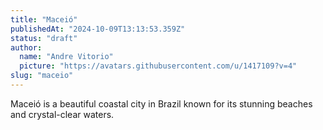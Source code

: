 ```yaml
---
title: "Maceió"
publishedAt: "2024-10-09T13:13:53.359Z"
status: "draft"
author:
  name: "Andre Vitorio"
  picture: "https://avatars.githubusercontent.com/u/1417109?v=4"
slug: "maceio"
---
```


Maceió is a beautiful coastal city in Brazil known for its stunning beaches and crystal-clear waters.